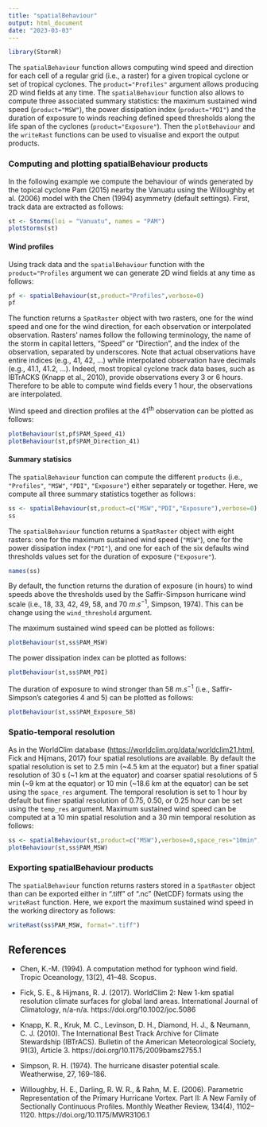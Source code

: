 ```yaml
---
title: "spatialBehaviour"
output: html_document
date: "2023-03-03"
---
```


``` r
library(StormR)
```

The `spatialBehaviour` function allows computing wind speed and direction for each cell of a regular grid (i.e., a raster) for a given tropical cyclone or set of tropical cyclones. The `product="Profiles"` argument allows producing 2D wind fields at any time. The `spatialBehaviour` function also allows to compute three associated summary statistics: the maximum sustained wind speed (`product="MSW"`), the power dissipation index (`product="PDI"`) and the duration of exposure to winds reaching defined speed thresholds along the life span of the cyclones (`product="Exposure"`). Then the `plotBehaviour` and the `writeRast` functions can be used to visualise and export the output products.

### Computing and plotting spatialBehaviour products

In the following example we compute the behaviour of winds generated by the topical cyclone Pam (2015) nearby the Vanuatu using the Willoughby et al. (2006) model with the Chen (1994) asymmetry (default settings). First, track data are extracted as follows: 

```r
st <- Storms(loi = "Vanuatu", names = "PAM")
plotStorms(st)
```

#### Wind profiles

Using track data and the `spatialBehaviour` function with the `product="Profiles` argument we can generate 2D wind fields at any time as follows:

```r
pf <- spatialBehaviour(st,product="Profiles",verbose=0)
pf
```

The function returns a `SpatRaster` object with two rasters, one for the wind speed and one for the wind direction, for each observation or interpolated observation. Rasters' names follow the following terminology, the name of the storm in capital letters, "Speed" or "Direction", and the index of the observation, separated by underscores. Note that actual observations have entire indices (e.g., 41, 42, ...) while interpolated observation have decimals (e.g., 41.1, 41.2, ...). Indeed, most tropical cyclone track data bases, such as IBTrACKS (Knapp et al., 2010), provide observations every 3 or 6 hours. Therefore to be able to compute wind fields every 1 hour, the observations are interpolated.

Wind speed and direction profiles at the 41^th^ observation can be plotted as follows:

```r
plotBehaviour(st,pf$PAM_Speed_41)
plotBehaviour(st,pf$PAM_Direction_41)
```

#### Summary statisics

The `spatialBehaviour` function can compute the different `products` (i.e., `"Profiles"`, `"MSW"`, `"PDI"`, `"Exposure"`) either separately or together. Here, we compute all three summary statistics together as follows:

```r
ss <- spatialBehaviour(st,product=c("MSW","PDI","Exposure"),verbose=0)
ss
```

The `spatialBehaviour` function returns a `SpatRaster` object with eight rasters: one for the maximum sustained wind speed (`"MSW"`), one for the power dissipation index (`"PDI"`), and one for each of the six defaults wind thresholds values set for the duration of exposure (`"Exposure"`).

```r
names(ss)
```

By default, the function returns the duration of exposure (in hours) to wind speeds above the thresholds used by the Saffir-Simpson hurricane wind scale (i.e., 18, 33, 42, 49, 58, and 70 $m.s^{-1}$, Simpson, 1974). This can be change using the `wind_threshold` argument.

The maximum sustained wind speed can be plotted as follows:

```r
plotBehaviour(st,ss$PAM_MSW)
```

The power dissipation index can be plotted as follows:

```r
plotBehaviour(st,ss$PAM_PDI)
```

The duration of exposure to wind stronger than 58 $m.s^{-1}$ (i.e., Saffir-Simpson's categories 4 and 5) can be plotted as follows:

```r
plotBehaviour(st,ss$PAM_Exposure_58)
```

### Spatio-temporal resolution

As in the WorldClim database (<https://worldclim.org/data/worldclim21.html>, Fick and Hijmans, 2017) four spatial resolutions are available. By default the spatial resolution is set to 2.5 min (~4.5 km at the equator) but a finer spatial resolution of 30 s (~1 km at the equator) and coarser spatial resolutions of 5 min (~9 km at the equator) or 10 min (~18.6 km at the equator) can be set using the `space_res` argument. The temporal resolution is set to 1 hour by default but finer spatial resolution of 0.75, 0.50, or 0.25 hour can be set using the `temp_res` argument. Maximum sustained wind speed can be computed at a 10 min spatial resolution and a 30 min temporal resolution as follows: 

```r
ss <- spatialBehaviour(st,product=c("MSW"),verbose=0,space_res="10min",temp_res=0.5)
plotBehaviour(st,ss$PAM_MSW)
```

### Exporting spatialBehaviour products

The `spatialBehaviour` function returns rasters stored in a `SpatRaster` object than can be exported either in ".tiff" of ".nc" (NetCDF) formats using the `writeRast` function. Here, we export the maximum sustained wind speed in the working directory as follows:

``` r
writeRast(ss$PAM_MSW, format=".tiff")
```

## References

* Chen, K.-M. (1994). A computation method for typhoon wind field. Tropic Oceanology, 13(2), 41–48. Scopus.

* Fick, S. E., & Hijmans, R. J. (2017). WorldClim 2: New 1-km spatial resolution climate surfaces for global land areas. International Journal of Climatology, n/a-n/a. https://doi.org/10.1002/joc.5086

* Knapp, K. R., Kruk, M. C., Levinson, D. H., Diamond, H. J., & Neumann, C. J. (2010). The International Best Track Archive for Climate Stewardship (IBTrACS). Bulletin of the American Meteorological Society, 91(3), Article 3. https://doi.org/10.1175/2009bams2755.1

* Simpson, R. H. (1974). The hurricane disaster potential scale. Weatherwise, 27, 169–186.

* Willoughby, H. E., Darling, R. W. R., & Rahn, M. E. (2006). Parametric Representation of the Primary Hurricane Vortex. Part II: A New Family of Sectionally Continuous Profiles. Monthly Weather Review, 134(4), 1102–1120. https://doi.org/10.1175/MWR3106.1
 